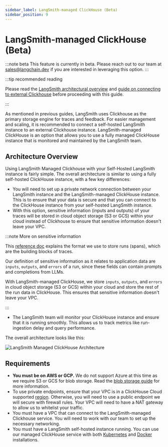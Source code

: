 ```yaml
---
sidebar_label: LangSmith-managed ClickHouse (Beta)
sidebar_position: 9
---
```


# LangSmith-managed ClickHouse (Beta)

:::note beta
This feature is currently in beta. Please reach out to our team at sales@langchain.dev if you are interested in leveraging this option.
:::

:::tip recommended reading

Please read the [LangSmith architectural overview](./architectural_overview) and [guide on connecting to external Clickhouse](./configuration/external_clickhouse) before proceeding with this guide.

:::

As mentioned in previous guides, LangSmith uses Clickhouse as the primary storage engine for traces and feedback.
For easier management and scaling, it is recommended to connect a self-hosted LangSmith instance to an external Clickhouse instance. LangSmith-managed ClickHouse is an option that allows you to use a fully managed ClickHouse instance that is monitored and maintained by the LangSmith team.

## Architecture Overview

Using LangSmith Managed Clickhouse with your Self-Hosted LangSmith instance is fairly simple. The overall architecture is similar to using a fully self-hosted ClickHouse instance, with a few key differences:

- You will need to set up a private network connection between your LangSmith instance and the LangSmith-managed ClickHouse instance. This is to ensure that your data is secure and that you can connect to the ClickHouse instance from your self-hosted LangSmith instance.
- With this option, sensitive information (inputs and outputs) of your traces will be stored in cloud object storage (S3 or GCS) within your cloud instead of Clickhouse to ensure that sensitive information doesn't leave your VPC.

:::note More on sensitive information

This [reference doc](../reference/data_formats/run_data_format) explains the format we use to store runs (spans), which are the building blocks of traces.

Our definition of sensitive information as it relates to application data are `inputs`, `outputs`, and `errors` of a run, since these fields can contain prompts and completions from LLMs.

With LangSmith-managed ClickHouse, we store `inputs`, `outputs`, and `errors` in cloud object storage (S3 or GCS) within your cloud and store the rest of the run data in ClickHouse. This ensures that sensitive information doesn't leave your VPC.

:::

- The LangSmith team will monitor your ClickHouse instance and ensure that it is running smoothly. This allows us to track metrics like run-ingestion delay and query performance.

The overall architecture looks like this:

![LangSmith Managed ClickHouse Architecture](./static/langsmith_managed_clickhouse_architecture.png)

## Requirements

- **You must be on AWS or GCP.** We do not support Azure at this time as we require S3 or GCS for blob storage. Read the [blob storage guide](/self_hosting/configuration/blob_storage) for more information.
- To use private endpoints, ensure that your VPC is in a ClickHouse Cloud supported [region](https://clickhouse.com/docs/en/cloud/reference/supported-regions). Otherwise, you will need to use a public endpoint we will secure with firewall rules. Your VPC will need to have a NAT gateway to allow us to whitelist your traffic.
- You must have a VPC that can connect to the LangSmith-managed Clickhouse service. You will need to work with our team to set up the necessary networking.
- You must have a LangSmith self-hosted instance running. You can use our managed ClickHouse service with both [Kubernetes](./installation/kubernetes) and [Docker](./installation/docker) installations.
